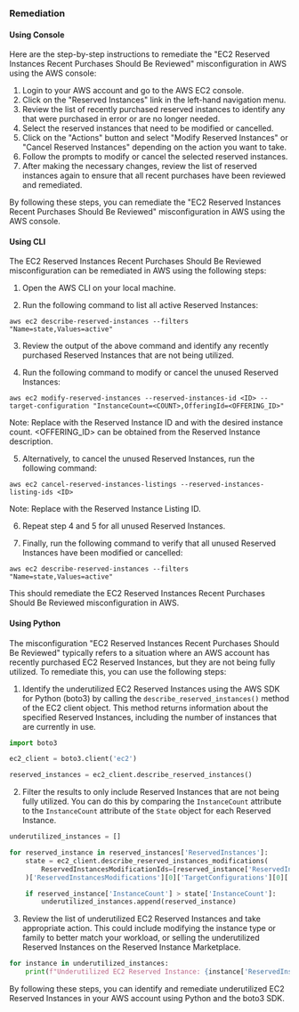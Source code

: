 ### Remediation

#### Using Console

Here are the step-by-step instructions to remediate the "EC2 Reserved Instances Recent Purchases Should Be Reviewed" misconfiguration in AWS using the AWS console:

1. Login to your AWS account and go to the AWS EC2 console.
2. Click on the "Reserved Instances" link in the left-hand navigation menu.
3. Review the list of recently purchased reserved instances to identify any that were purchased in error or are no longer needed.
4. Select the reserved instances that need to be modified or cancelled.
5. Click on the "Actions" button and select "Modify Reserved Instances" or "Cancel Reserved Instances" depending on the action you want to take.
6. Follow the prompts to modify or cancel the selected reserved instances.
7. After making the necessary changes, review the list of reserved instances again to ensure that all recent purchases have been reviewed and remediated.

By following these steps, you can remediate the "EC2 Reserved Instances Recent Purchases Should Be Reviewed" misconfiguration in AWS using the AWS console.

#### Using CLI

The EC2 Reserved Instances Recent Purchases Should Be Reviewed misconfiguration can be remediated in AWS using the following steps:

1. Open the AWS CLI on your local machine.

2. Run the following command to list all active Reserved Instances:

```
aws ec2 describe-reserved-instances --filters "Name=state,Values=active"
```

3. Review the output of the above command and identify any recently purchased Reserved Instances that are not being utilized.

4. Run the following command to modify or cancel the unused Reserved Instances:

```
aws ec2 modify-reserved-instances --reserved-instances-id <ID> --target-configuration "InstanceCount=<COUNT>,OfferingId=<OFFERING_ID>"
```

Note: Replace <ID> with the Reserved Instance ID and <COUNT> with the desired instance count. <OFFERING_ID> can be obtained from the Reserved Instance description.

5. Alternatively, to cancel the unused Reserved Instances, run the following command:

```
aws ec2 cancel-reserved-instances-listings --reserved-instances-listing-ids <ID>
```

Note: Replace <ID> with the Reserved Instance Listing ID.

6. Repeat step 4 and 5 for all unused Reserved Instances.

7. Finally, run the following command to verify that all unused Reserved Instances have been modified or cancelled:

```
aws ec2 describe-reserved-instances --filters "Name=state,Values=active"
```

This should remediate the EC2 Reserved Instances Recent Purchases Should Be Reviewed misconfiguration in AWS.

#### Using Python

The misconfiguration "EC2 Reserved Instances Recent Purchases Should Be Reviewed" typically refers to a situation where an AWS account has recently purchased EC2 Reserved Instances, but they are not being fully utilized. To remediate this, you can use the following steps:

1. Identify the underutilized EC2 Reserved Instances using the AWS SDK for Python (boto3) by calling the `describe_reserved_instances()` method of the EC2 client object. This method returns information about the specified Reserved Instances, including the number of instances that are currently in use.

```python
import boto3

ec2_client = boto3.client('ec2')

reserved_instances = ec2_client.describe_reserved_instances()
```

2. Filter the results to only include Reserved Instances that are not being fully utilized. You can do this by comparing the `InstanceCount` attribute to the `InstanceCount` attribute of the `State` object for each Reserved Instance.

```python
underutilized_instances = []

for reserved_instance in reserved_instances['ReservedInstances']:
    state = ec2_client.describe_reserved_instances_modifications(
        ReservedInstancesModificationIds=[reserved_instance['ReservedInstancesId']]
    )['ReservedInstancesModifications'][0]['TargetConfigurations'][0]['ReservedInstancesConfiguration']['Scope']

    if reserved_instance['InstanceCount'] > state['InstanceCount']:
        underutilized_instances.append(reserved_instance)
```

3. Review the list of underutilized EC2 Reserved Instances and take appropriate action. This could include modifying the instance type or family to better match your workload, or selling the underutilized Reserved Instances on the Reserved Instance Marketplace.

```python
for instance in underutilized_instances:
    print(f"Underutilized EC2 Reserved Instance: {instance['ReservedInstancesId']}")
```

By following these steps, you can identify and remediate underutilized EC2 Reserved Instances in your AWS account using Python and the boto3 SDK.

